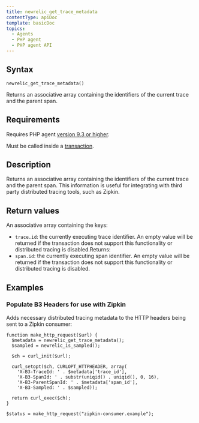 ```yaml
---
title: newrelic_get_trace_metadata
contentType: apiDoc
template: basicDoc
topics:
  - Agents
  - PHP agent
  - PHP agent API
---
```


## Syntax

```
newrelic_get_trace_metadata()
```

Returns an associative array containing the identifiers of the current trace and the parent span.

## Requirements

Requires PHP agent [version 9.3 or higher](https://docs.newrelic.com/docs/release-notes/agent-release-notes/php-release-notes).

Must be called inside a [transaction](https://docs.newrelic.com/docs/accounts-partnerships/education/getting-started-new-relic/glossary#transaction).

## Description

Returns an associative array containing the identifiers of the current trace and the parent span. This information is useful for integrating with third party distributed tracing tools, such as Zipkin.

## Return values

An associative array containing the keys:

* `trace.id`: the currently executing trace identifier. An empty value will be returned if the transaction does not support this functionality or distributed tracing is disabled.Returns:
* `span.id`: the currently executing span identifier. An empty value will be returned if the transaction does not support this functionality or distributed tracing is disabled.

## Examples

### Populate B3 Headers for use with Zipkin

Adds necessary distributed tracing metadata to the HTTP headers being sent to a Zipkin consumer:

```
function make_http_request($url) {
  $metadata = newrelic_get_trace_metadata();
  $sampled = newrelic_is_sampled();

  $ch = curl_init($url);

  curl_setopt($ch, CURLOPT_HTTPHEADER, array(
    'X-B3-TraceId: ' . $metadata['trace_id'],
    'X-B3-SpanId: ' . substr(uniqid() . uniqid(), 0, 16),
    'X-B3-ParentSpanId: ' . $metadata['span_id'],
    'X-B3-Sampled: ' . $sampled));

  return curl_exec($ch);
}

$status = make_http_request("zipkin-consumer.example");
```
